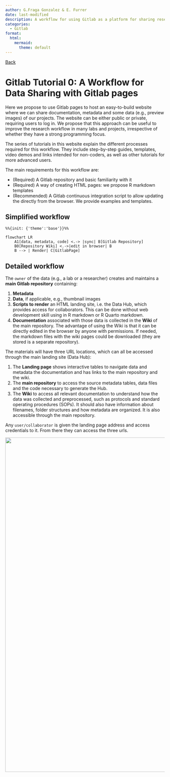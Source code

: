 ```yaml
---
author: G.Fraga Gonzalez & E. Furrer
date: last-modified
description: A workflow for using Gitlab as a platform for sharing research documentation, metadata and data 
categories:
  - Gitlab
format:
  html:
    mermaid: 
      theme: default
---
```


[Back](index.qmd)

# Gitlab Tutorial 0: A Workflow for Data Sharing with Gitlab pages {.unnumbered}

Here we propose to use Gitlab pages to host an easy-to-build website where we can share documentation, metadata and some data (e.g., preview images) of our projects. The website can be either public or private, requiring users to log in. We propose that this approach can be useful to improve the research workflow in many labs and projects, irrespective of whether they have a strong programming focus.

The series of tutorials in this website explain the different processes required for this workflow. They include step-by-step guides, templates, video demos and links intended for non-coders, as well as other tutorials for more advanced users.

The main requirements for this workflow are:

-   (Required) A Gitlab repository and basic familiarity with it\
-   (Required) A way of creating HTML pages: we propose R markdown templates
-   (Recommended) A Gitlab continuous integration script to allow updating the directly from the browser. We provide examples and templates.

## Simplified workflow

```mermaid
%%{init: {'theme':'base'}}%%

flowchart LR
    A1[data, metadata, code] <.-> |sync| B[Gitlab Repository]
    B0[Repository Wiki] <.->|edit in browser| B
    B --> | Render| C[GitlabPage]

```

## Detailed workflow

The `owner` of the data (e.g., a lab or a researcher) creates and maintains a **main Gitlab repository** containing:

1.  **Metadata**
2.  **Data**, if applicable, e.g., thumbnail images
3.  **Scripts to render** an HTML landing site, i.e. the Data Hub, which provides access for collaborators. This can be done without web development skill using in R markdown or R Quarto markdown.
4.  **Documentation** associated with those data is collected in the **Wiki** of the main repository. The advantage of using the Wiki is that it can be directly edited in the browser by anyone with permissions. If needed, the markdown files with the wiki pages could be downloaded (they are stored is a separate repository).

The materials will have three URL locations, which can all be accessed through the main landing site (Data Hub):

1.  The **Landing page** shows interactive tables to navigate data and metadata the documentation and has links to the main repository and the wiki.
2.  The **main repository** to access the source metadata tables, data files and the code necessary to generate the Hub.
3.  The **Wiki** to access all relevant documentation to understand how the data was collected and preprocessed, such as protocols and standard operating procedures (SOPs). It should also have information about filenames, folder structures and how metadata are organized. It is also accessible through the main repository.

Any `user/collaborator` is given the landing page address and access credentials to it. From there they can access the three urls.

![](uploads/d861221e7e6f9a7592023f31288d901a/Gitlab_basic.png){width="718" height="1058"}
